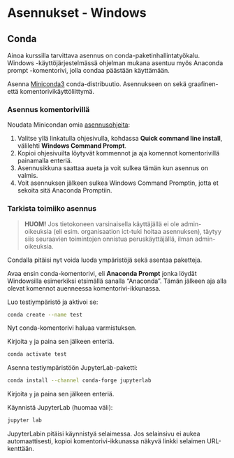 # Asennukset - Windows

## Conda

Ainoa kurssilla tarvittava asennus on conda-paketinhallintatyökalu. Windows
-käyttöjärjestelmässä ohjelman mukana asentuu myös Anaconda prompt -komentorivi,
jolla condaa päästään käyttämään.

Asenna [Miniconda3](https://docs.anaconda.com/miniconda/) conda-distribuutio.
Asennukseen on sekä graafinen- että komentorivikäyttöliittymä.

### Asennus komentorivillä

Noudata Minicondan omia
[asennusohjeita](https://docs.anaconda.com/miniconda/#quick-command-line-install):

1. Valitse yllä linkatulla ohjesivulla, kohdassa **Quick command line install**,
   välilehti **Windows Command Prompt**.
1. Kopioi ohjesivuilta löytyvät kommennot ja aja komennot komentorivillä
   painamalla enteriä.
1. Asennusikkuna saattaa aueta ja voit sulkea tämän kun asennus on valmis.
1. Voit asennuksen jälkeen sulkea Windows Command Promptin, jotta et sekoita
   sitä Anaconda Promptiin.

### Tarkista toimiiko asennus

> **HUOM!** Jos tietokoneen varsinaisella käyttäjällä ei ole admin-oikeuksia
> (eli esim. organisaation ict-tuki hoitaa asennuksen), täytyy siis seuraavien
> toimintojen onnistua peruskäyttäjällä, ilman admin-oikeuksia.

Condalla pitäisi nyt voida luoda ympäristöjä sekä asentaa paketteja.

Avaa ensin conda-komentorivi, eli **Anaconda Prompt** jonka löydät Windowsilla
esimerkiksi etsimällä sanalla "Anaconda". Tämän jälkeen aja alla olevat komennot
auenneessa komentorivi-ikkunassa.

Luo testiympäristö ja aktivoi se:

::: commandline-box
```sh
conda create --name test
```
:::

Nyt conda-komentorivi haluaa varmistuksen.

Kirjoita `y` ja paina sen jälkeen enteriä.

::: commandline-box
```sh
conda activate test
```
:::

Asenna testiympäristöön JupyterLab-paketti:

::: commandline-box
```sh
conda install --channel conda-forge jupyterlab
```
:::

Kirjoita `y` ja paina sen jälkeen enteriä.

Käynnistä JupyterLab (huomaa väli):

::: commandline-box
```sh
jupyter lab
```
:::

JupyterLabin pitäisi käynnistyä selaimessa. Jos selainsivu ei aukea
automaattisesti, kopioi komentorivi-ikkunassa näkyvä linkki selaimen
URL-kenttään.
